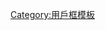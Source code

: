 {{Userbox-2
|border-c = red
|id-c = #6ef7a7
|id2= [[File:Flag-map of the Greater Republic of China.svg|45px]]
|id1= [[File:Flag_of_the_Republic_of_China.svg|67px]]
|info-c = #c5fcdc
|info = 這個用戶認為「'''[[一個中國 (中華民國)|一個中國]]'''」就是'''[[中華民國]]'''。
|usercategory=支持一個中國是中華民國的維基人
}}
<noinclude>[[Category:用戶框模板]]</noinclude>